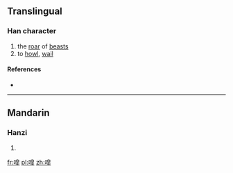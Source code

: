 ==Translingual==

===Han character===
{{Han char|rn=30|rad=口|as=11|sn=14|four=|canj=口竹日十 (RHAJ), X口竹日十 (XRHAJ)|ids=⿰[[口]][[皐]]}}

# the [[roar]] of [[beast]]s
# to [[howl]], [[wail]]

====References====
* {{Han ref|kx=0209.120|dkj=04320|dj=0431.330|hdz=10677.090|uh=5651|ud=22097}}

----

==Mandarin==

===Hanzi===
{{cmn-hanzi|pin=[[háo]] ([[hao2]])|wg=hao<sup>2</sup>}}

# {{defn|lang=cmn|sort=口11}}

[[fr:噑]]
[[pl:噑]]
[[zh:噑]]